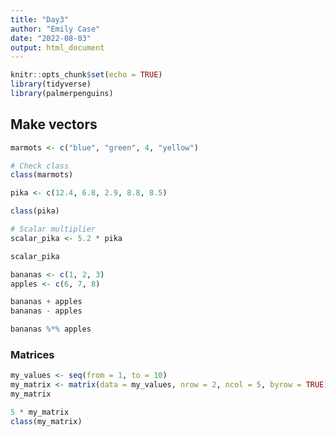 ```yaml
---
title: "Day3"
author: "Emily Case"
date: "2022-08-03"
output: html_document
---
```


```r
knitr::opts_chunk$set(echo = TRUE)
library(tidyverse)
library(palmerpenguins)
```
## Make vectors
```r
marmots <- c("blue", "green", 4, "yellow")

# Check class
class(marmots)
```
```r
pika <- c(12.4, 6.8, 2.9, 8.8, 8.5)

class(pika)

# Scalar multiplier
scalar_pika <- 5.2 * pika

scalar_pika
```
```r
bananas <- c(1, 2, 3)
apples <- c(6, 7, 8)

bananas + apples
bananas - apples

bananas %*% apples
```
### Matrices

```r
my_values <- seq(from = 1, to = 10)
my_matrix <- matrix(data = my_values, nrow = 2, ncol = 5, byrow = TRUE)
my_matrix

5 * my_matrix
class(my_matrix)
```


